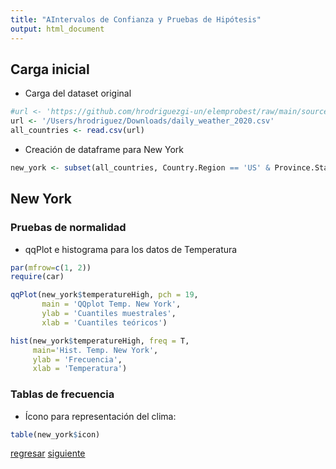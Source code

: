 ```yaml
---
title: "AIntervalos de Confianza y Pruebas de Hipótesis"
output: html_document
---
```


## Carga inicial

* Carga del dataset original
```r
#url <- 'https://github.com/hrodriguezgi-un/elemprobest/raw/main/sources/daily_weather_2020.csv'
url <- '/Users/hrodriguez/Downloads/daily_weather_2020.csv'
all_countries <- read.csv(url)
```

* Creación de dataframe para New York
```r
new_york <- subset(all_countries, Country.Region == 'US' & Province.State == 'New York')
```

## New York
### Pruebas de normalidad
* qqPlot e histograma para los datos de Temperatura
```r
par(mfrow=c(1, 2))
require(car)

qqPlot(new_york$temperatureHigh, pch = 19,
       main = 'QQplot Temp. New York',
       ylab = 'Cuantiles muestrales',
       xlab = 'Cuantiles teóricos')

hist(new_york$temperatureHigh, freq = T,
     main='Hist. Temp. New York',
     ylab = 'Frecuencia',
     xlab = 'Temperatura')
```

### Tablas de frecuencia
* Ícono para representación del clima:
```r
table(new_york$icon)
```

[regresar](https://hrodriguezgi-un.github.io/elemprobest/descriptivo_california.html)
[siguiente]()